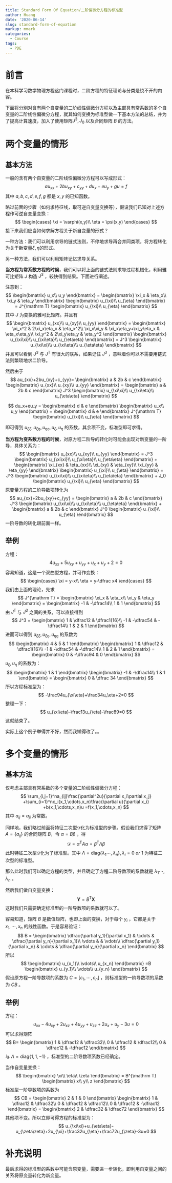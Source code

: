 ```yaml
---
title: Standard Form Of Equation/二阶偏微分方程的标准型
author: Huang
date: '2020-06-14'
slug: standard-form-of-equation
markup: mmark
categories:
  - Course
tags:
  - PDE
---
```


# 前言

在本科学习数学物理方程这门课程时，二阶方程的特征理论与分类是绕不开的内容。

下面将分别对含有两个自变量的二阶线性偏微分方程以及主部具有常系数的多个自变量的二阶线性偏微分方程，就其如何变换为标准型做一下基本方法的总结，并为了提高计算速度，加入了使用矩阵$J^3,J_0$ 以及合同矩阵 $B$ 的方法。

# 两个变量的情形

## 基本方法

一般的含有两个自变量的二阶线性偏微分方程可以写成形式：
$$
au_{xx}+2bu_{xy}+c_{yy}+du_x+eu_y+gu=f
$$
其中 $a,b,c,d,e,f,g$ 都是 $x,y$ 的已知函数。

略过前面的步骤（如何求特征线，取可逆自变量变换等），假设我们已知对上述方程作可逆自变量变换：
$$
\begin{cases}
\xi = \varphi(x,y)\\
\eta = \psi(x,y)
\end{cases}
$$
接下来我们应当如何求解方程关于新自变量的形式？

一种方法：我们可以利用求导的链式法则，不停地求导再合并同类项，将方程转化为关于新变量$\xi,\eta$的形式。

另一种方法，我们可以利用矩阵记忆求导关系。

**当方程为常系数方程的时候**，我们可以将上面的链式法则求导过程机械化，利用雅可比矩阵 $J$ 构造 $J^3$ ，较快得到结果。下面进行阐述。

注意到：
$$
\begin{bmatrix}
u_x\\
u_y
\end{bmatrix}
=
\begin{bmatrix}
\xi_x & \eta_x\\
\xi_y & \eta_y
\end{bmatrix}
\begin{bmatrix}
u_{\xi}\\
u_{\eta}
\end{bmatrix}
= J^{\mathrm T}
\begin{bmatrix}
u_{\xi}\\
u_{\eta}
\end{bmatrix}
$$
其中 $J$ 为变换的雅可比矩阵。并且有
$$
\begin{bmatrix}
u_{xx}\\
u_{xy}\\
u_{yy}
\end{bmatrix}
=
\begin{bmatrix}
\xi_x^2 & 2\xi_x\eta_x & \eta_x^2\\
\xi_x\xi_y & \xi_x\eta_y+\xi_y\eta_x & \eta_x\eta_y\\
\xi_y^2 & 2\xi_y\eta_y & \eta_y^2
\end{bmatrix}
\begin{bmatrix}
u_{\xi\xi}\\
u_{\xi\eta}\\
u_{\eta\eta}
\end{bmatrix}
= J^3
\begin{bmatrix}
u_{\xi\xi}\\
u_{\xi\eta}\\
u_{\eta\eta}
\end{bmatrix}
$$
并且可以看到 $J^3$ 与 $J^{\mathrm T}$ 有很大的联系，如果记住 $J^3$ ，意味着你可以不需要用链式法则繁琐地求二阶导。

然后由于
$$
au_{xx}+2bu_{xy}+c_{yy}=
\begin{bmatrix}
a & 2b & c
\end{bmatrix}
\begin{bmatrix}
u_{xx}\\
u_{xy}\\
u_{yy}
\end{bmatrix}
= 
\begin{bmatrix}
a & 2b & c
\end{bmatrix}
J^3
\begin{bmatrix}
u_{\xi\xi}\\
u_{\xi\eta}\\
u_{\eta\eta}
\end{bmatrix}
$$

$$
du_x+eu_y
=
\begin{bmatrix}
d & e
\end{bmatrix}
\begin{bmatrix}
u_x\\
u_y
\end{bmatrix}
=
\begin{bmatrix}
d & e
\end{bmatrix}
J^{\mathrm T}
\begin{bmatrix}
u_{\xi}\\
u_{\eta}
\end{bmatrix}
$$

即可得到 $u_{\xi\xi},u_{\xi\eta},u_{\eta\eta},u_{\xi},u_{\eta}$ 的系数，其余项不变，标准型即可求得。

**当方程为变系数方程的时候**，对原方程二阶导的转化时可能会出现对新变量的一阶导，具体关系为：
$$
\begin{bmatrix}
u_{xx}\\
u_{xy}\\
u_{yy}
\end{bmatrix}
= J^3
\begin{bmatrix}
u_{\xi\xi}\\
u_{\xi\eta}\\
u_{\eta\eta}
\end{bmatrix}
+
\begin{bmatrix}
\xi_{xx} & \eta_{xx}\\
\xi_{xy} & \eta_{xy}\\
\xi_{yy} & \eta_{yy}
\end{bmatrix}
\begin{bmatrix}
u_{\xi}\\
u_{\eta}
\end{bmatrix}
= J^3
\begin{bmatrix}
u_{\xi\xi}\\
u_{\xi\eta}\\
u_{\eta\eta}
\end{bmatrix}
+
J_0
\begin{bmatrix}
u_{\xi}\\
u_{\eta}
\end{bmatrix}
$$
原变量方程的二阶导数项转化为
$$
au_{xx}+2bu_{xy}+c_{yy}
= 
\begin{bmatrix}
a & 2b & c
\end{bmatrix}
J^3
\begin{bmatrix}
u_{\xi\xi}\\
u_{\xi\eta}\\
u_{\eta\eta}
\end{bmatrix}
+
\begin{bmatrix}
a & 2b & c
\end{bmatrix}
J^0
\begin{bmatrix}
u_{\xi}\\
u_{\eta}
\end{bmatrix}
$$
一阶导数的转化跟前面一样。

## 举例

方程：
$$
4u_{xx}+5u_{xy}+u_{yy}+u_x+u_y+2=0
$$
容易知道，这是一个双曲型方程，并可作变换：
$$
\begin{cases}
\xi = y-x\\
\eta = y-\dfrac x4
\end{cases}
$$
我们由上面的理论，先求
$$
J^{\mathrm T}
=
\begin{bmatrix}
\xi_x & \eta_x\\
\xi_y & \eta_y
\end{bmatrix}
=
\begin{bmatrix}
-1 & -\dfrac14\\
1 & 1
\end{bmatrix}
$$
由 $J^{\mathrm T}$ 与 $J^3$ 之间的关系，可以直接得到
$$
J^3
=
\begin{bmatrix}
1 & \dfrac12 & \dfrac1{16}\\
-1 & -\dfrac54 & -\dfrac14\\
1 & 2 & 1
\end{bmatrix}
$$
进而可以得到 $u_{\xi\xi},u_{\xi\eta},u_{\eta\eta}$ 的系数为
$$
\begin{bmatrix}
4 & 5 & 1
\end{bmatrix}
\begin{bmatrix}
1 & \dfrac12 & \dfrac1{16}\\
-1 & -\dfrac54 & -\dfrac14\\
1 & 2 & 1
\end{bmatrix}
= 
\begin{bmatrix}
0 & -\dfrac94 & 0
\end{bmatrix}
$$
$u_{\xi},u_{\eta}$ 的系数为：
$$
\begin{bmatrix}
1 & 1
\end{bmatrix}
\begin{bmatrix}
-1 & -\dfrac14\\
1 & 1
\end{bmatrix}
=
\begin{bmatrix}
0 & \dfrac 34
\end{bmatrix}
$$
所以方程标准型为：
$$
-\frac94u_{\xi\eta}+\frac34u_\eta+2=0
$$
整理一下：
$$
u_{\xi\eta}-\frac13u_{\eta}-\frac89=0
$$
这就结束了。

实际上这个例子举得并不好，然而我懒得改了。。

# 多个变量的情形

## 基本方法

仅考虑主部具有常系数的多个变量的二阶线性偏微分方程：
$$
\sum_{i,j=1}^na_{ij}\frac{\partial^2u}{\partial x_i\partial x_j}
+\sum_{i=1}^nc_i(x_1,\cdots,x_n)\frac{\partial u}{\partial x_i}
+b(x_1,\cdots,x_n)u
=f(x_1,\cdots,x_n)
$$
其中 $a_{ij}=a_{ji}$ 为常数。

同样地，我们略过前面将特征二次型$\mathcal D$化为标准型的步骤。假设我们求得了矩阵 $A=\{a_{ij}\}$ 的合同矩阵 $B$，令 $\alpha=B\beta$ ，得
$$
\mathcal D=\alpha^{\mathrm T}A\alpha=\beta^{\mathrm T}\Lambda\beta
$$
此时特征二次型$\mathcal D$化为了标准型。其中 $\Lambda=\mathrm{diag}\{\lambda_1\cdots,\lambda_n\},\lambda_i=0\ or\ 1$ 为特征二次型的标准型。

那么此时我们可以确定方程的类型，并且确定了方程二阶导数项的系数就是 $\lambda_1\cdots,\lambda_n$ 。

然后我们做自变量变换：
$$
\mathbf Y = B^{\mathrm T}\mathbf X
$$
这时我们只需要确定标准型的一阶导数项的系数就可以了。

容易知道，矩阵 $B$ 是数值矩阵，也即上面的变换，对于每个 $y_i$ ，它都是关于 $x_1,\cdots,x_n$ 的线性函数。于是容易验证：
$$
B =
\begin{bmatrix}
\dfrac{\partial y_1}{\partial x_1} & \cdots & \dfrac{\partial y_n}{\partial x_1}\\
\vdots & & \vdots\\
\dfrac{\partial y_1}{\partial x_n} & \cdots & \dfrac{\partial y_n}{\partial x_n}
\end{bmatrix}
$$
所以
$$
\begin{bmatrix}
u_{x_1}\\
\vdots\\
u_{x_n}
\end{bmatrix}
=B
\begin{bmatrix}
u_{y_1}\\
\vdots\\
u_{y_n}
\end{bmatrix}
$$
假设原方程一阶导数项的系数为 $C=[c_1,\cdots,c_n]$ ，则标准型的一阶导数项的系数为 $CB$ 。

## 举例

方程：
$$
u_{xx}-4u_{xy}+2u_{xz}+4u_{yy}+u_{zz}+2u_x+u_y-3u=0
$$
可以求得矩阵
$$
B=
\begin{bmatrix}
1 & \dfrac12 & \dfrac32\\
0 & \dfrac12 & \dfrac12\\
0 & \dfrac12 & -\dfrac12
\end{bmatrix}
$$
与 $\Lambda=\mathrm{diag}\{1,1,-1\}$ ，标准型的二阶导数项系数已经确定。

当作自变量变换：
$$
\begin{bmatrix}
\xi\\
\eta\\
\zeta
\end{bmatrix}
= B^{\mathrm T}
\begin{bmatrix}
x\\
y\\
z
\end{bmatrix}
$$
标准型一阶导数项的系数为
$$
CB
=
\begin{bmatrix}
2 & 1 & 0
\end{bmatrix}
\begin{bmatrix}
1 & \dfrac12 & \dfrac32\\
0 & \dfrac12 & \dfrac12\\
0 & \dfrac12 & -\dfrac12
\end{bmatrix}
=
\begin{bmatrix}
2 & \dfrac32 & \dfrac72
\end{bmatrix}
$$
其他项不变。所以立即可得方程的标准型为：
$$
u_{\xi\xi}+u_{\eta\eta}-u_{\zeta\zeta}+2u_{\xi}+\frac32u_{\eta}+\frac72u_{\zeta}-3u=0
$$

# 补充说明

最后求得的标准型的系数中可能含原变量，需要进一步转化，即利用自变量之间的关系将原变量转化为新变量。
